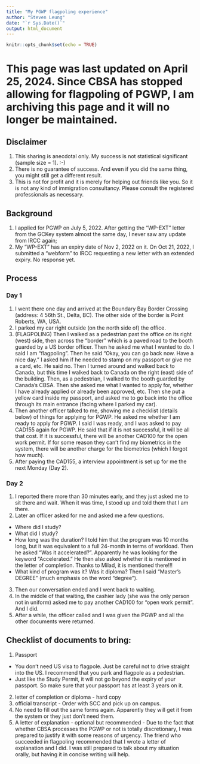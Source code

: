 ```yaml
---
title: "My PGWP flagpoling experience"
author: "Steven Leung"
date: "`r Sys.Date()`"
output: html_document
---
```


```r
knitr::opts_chunk$set(echo = TRUE)
```

# This page was last updated on April 25, 2024.  Since CBSA has stopped allowing for flagpoling of PGWP, I am archiving this page and it will no longer be maintained. 

## Disclaimer

1.  This sharing is anecdotal only. My success is not statistical significant (sample size = 1). :-)
2.  There is no guarantee of success. And even if you did the same thing, you might still get a different result.
3.  This is not for profit and it is merely for helping out friends like you. So it is not any kind of immigration consultancy. Please consult the registered professionals as necessary.

## Background

1.  I applied for PGWP on July 5, 2022. After getting the "WP-EXT" letter from the GCKey system almost the same day, I never saw any update from IRCC again;
2.  My "WP-EXT" has an expiry date of Nov 2, 2022 on it. On Oct 21, 2022, I submitted a "webform" to IRCC requesting a new letter with an extended expiry.  No response yet.

## Process

### Day 1

1.  I went there one day and arrived at the Boundary Bay Border Crossing (address: 4 56th St., Delta, BC).  The other side of the border is Point Roberts, WA, USA.
2.  I parked my car right outside (on the north side of) the office.
3.  (FLAGPOLING) Then I walked as a pedestrian past the office on its right (west) side, then across the "border" which is a paved road to the booth guarded by a US border officer.  Then he asked me what I wanted to do.  I said I am "flagpoling".  Then he said "Okay, you can go back now.  Have a nice day."  I asked him if he needed to stamp on my passport or give me a card, etc. He said no.  Then I turned around and walked back to Canada, but this time I walked back to Canada on the right (east) side of the building.  Then, as a pedestrian, I walked to the booth guarded by Canada's CBSA.  Then she asked me what I wanted to apply for, whether I have already applied or already been approved, etc.  Then she put a yellow card inside my passport, and asked me to go back into the office through its main entrance (facing where I parked my car).
4. Then another officer talked to me, showing me a checklist (details below) of things for applying for PGWP.  He asked me whether I am ready to apply for PGWP.  I said I was ready, and I was asked to pay CAD155 again for PGWP.  He said that if it is not successful, it will be all that cost.  If it is successful, there will be another CAD100 for the open work permit.  If for some reason they can't find my biometrics in the system, there will be another charge for the biometrics (which I forgot how much).
5. After paying the CAD155, a interview appointment is set up for me the next Monday (Day 2).  

### Day 2

1. I reported there more than 30 minutes early, and they just asked me to sit there and wait.  When it was time, I stood up and told them that I am there.
2. Later an officer asked for me and asked me a few questions.  
- Where did I study?
- What did I study?
- How long was the duration? I told him that the program was 10 months long, but it was equivalent to a full 24-month in terms of workload.  Then he asked "Was it accelerated?".  Apparently he was looking for the keyword "Accelerated."  He then also asked whether it is mentioned in the letter of completion.  Thanks to Milad, it is mentioned there!!!
- What kind of program was it?  Was it diploma?  Then I said "Master's DEGREE" (much emphasis on the word "degree").
3. Then our conversation ended and I went back to waiting.
4. In the middle of that waiting, the cashier lady (she was the only person not in uniform) asked me to pay another CAD100 for "open work permit".  And I did.
5. After a while, the officer called and I was given the PGWP and all the other documents were returned.

## Checklist of documents to bring:
1. Passport 
- You don't need US visa to flagpole. Just be careful not to drive straight into the US.  I recommend that you park and flagpole as a pedestrian.
- Just like the Study Permit, it will not go beyond the expiry of your passport.  So make sure that your passport has at least 3 years on it.
2. letter of completion or diploma - hard copy
3. official transcript - Order with SCC and pick up on campus.
4. No need to fill out the same forms again.  Apparently they will get it from the system or they just don't need them.
5. A letter of explanation - optional but recommended - Due to the fact that whether CBSA processes the PGWP or not is totally discretionary, I was prepared to justify it with some reasons of urgency.  The friend who succeeded in flagpoling recommended that I wrote a letter of explanation and I did.  I was still prepared to talk about my situation orally, but having it in concise writing will help.
